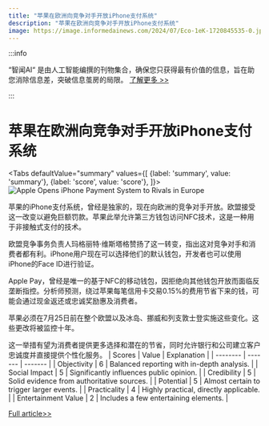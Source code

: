 ```yaml
---
title: "苹果在欧洲向竞争对手开放iPhone支付系统"
description: "苹果在欧洲向竞争对手开放iPhone支付系统"
image: https://image.informedainews.com/2024/07/Eco-1eK-1720845535-0.jpg
---
```



:::info

“智闻AI“ 是由人工智能编撰的刊物集合，确保您只获得最有价值的信息，旨在助您消除信息差，突破信息茧房的局限。  [了解更多 >>](/)

:::

# 苹果在欧洲向竞争对手开放iPhone支付系统


<Tabs
	defaultValue="summary"
	values={[
	{label: 'summary', value: 'summary'},
	{label: 'score', value: 'score'},
]}>
<TabItem value="summary">
<img
  src="https://image.informedainews.com/2024/07/Eco-1eK-1720845535-0.jpg"
  alt="Apple Opens iPhone Payment System to Rivals in Europe"
/>



苹果的iPhone支付系统，曾经是独家的，现在向欧洲的竞争对手开放。欧盟接受这一改变以避免巨额罚款。苹果此举允许第三方钱包访问NFC技术，这是一种用于非接触式支付的技术。

欧盟竞争事务负责人玛格丽特·维斯塔格赞扬了这一转变，指出这对竞争对手和消费者都有利。iPhone用户现在可以选择他们的默认钱包，开发者也可以使用iPhone的Face ID进行验证。

Apple Pay，曾经是唯一的基于NFC的移动钱包，因拒绝向其他钱包开放而面临反垄断指控。分析师预测，绕过苹果每笔信用卡交易0.15%的费用节省下来的钱，可能会通过现金返还或忠诚奖励惠及消费者。

苹果必须在7月25日前在整个欧盟以及冰岛、挪威和列支敦士登实施这些变化。这些更改将被监控十年。

这一举措有望为消费者提供更多选择和潜在的节省，同时允许银行和公司建立客户忠诚度并直接提供个性化服务。
</TabItem>
<TabItem value="score">
	| Scores     | Value   | Explanation |
	| -------- | ------- | ------- |
	| Objectivity  | 6    | Balanced reporting with in-depth analysis.    |
	| Social Impact | 5     | Significantly influences public opinion.    |
	| Credibility    | 5    | Solid evidence from authoritative sources.    |
	| Potential    | 5    | Almost certain to trigger larger events.    |
	| Practicality    | 4    | Highly practical, directly applicable.    |
	| Entertainment Value    | 2    | Includes a few entertaining elements.    |
</TabItem>
</Tabs>

[Full article>>](https://www.theguardian.com/technology/article/2024/jul/11/apple-eu-antitrust)

